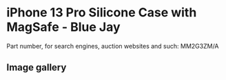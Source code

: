 
# iPhone 13 Pro Silicone Case with MagSafe - Blue Jay

Part number, for search engines, auction websites and such: MM2G3ZM/A

## Image gallery

<div style={{ width: "768px" }}>
  <GalleryComponent
    images={[
      {
        original: "/everysource/MM2G3.webp",
        thumbnail: "/everypreview/MM2G3.webp",
      },
      {
        original: "/everysource/MM2G3_AV1.webp",
        thumbnail: "/everypreview/MM2G3_AV1.webp",
      },
      {
        original: "/everysource/MM2G3_AV2.webp",
        thumbnail: "/everypreview/MM2G3_AV2.webp",
      },
      {
        original: "/everysource/MM2G3_AV3.webp",
        thumbnail: "/everypreview/MM2G3_AV3.webp",
      },
      {
        original: "/everysource/MM2G3_AV4.webp",
        thumbnail: "/everypreview/MM2G3_AV4.webp",
      },
      {
        original: "/everysource/MM2G3_AV5.webp",
        thumbnail: "/everypreview/MM2G3_AV5.webp",
      }
    ]}
  />
</div>